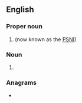 {{also|rực|ruc}}
==English==

===Proper noun===
{{en-proper noun}}

# {{lb|en|historical}} {{initialism of|en|[[w:Royal Ulster Constabulary|Royal Ulster Constabulary]]|nodot=1}} (now known as the [[PSNI]])

===Noun===
{{en-noun}}

# {{lb|en|military|US}} {{initialism of|en|[[reporting]] [[unit]] [[code]]}}

===Anagrams===
* {{anagrams|en|a=cru|Cru|cru|cur}}